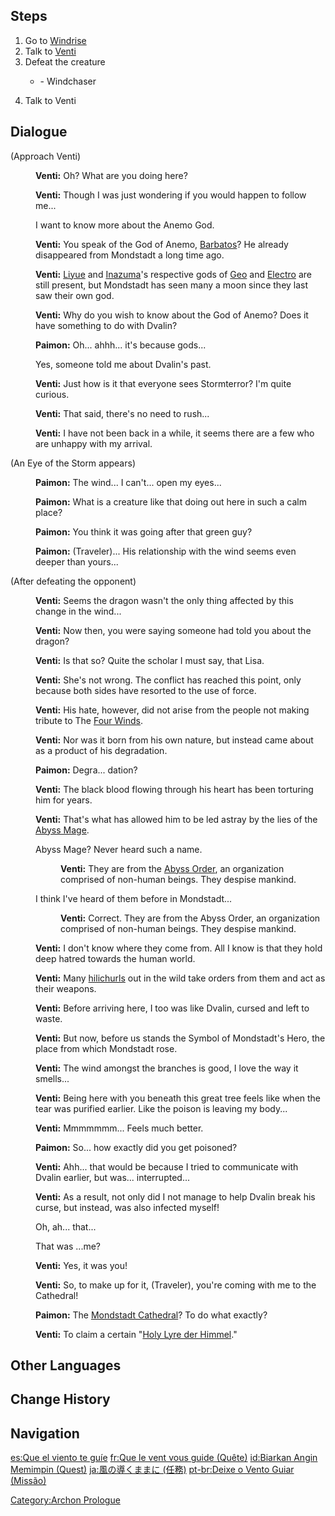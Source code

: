 {{About|the [[Archon Quest]]|other topics with this name|Let the Wind Lead (Disambiguation)}}
{{Quest Infobox
|id            = 00373
|title         = Let the Wind Lead
|image         = Archon Quest C0A2 Let the Wind Lead.png
|type          = Archon
|chapter       = Prologue
|actNum        = II
|act           = For a Tomorrow Without Tears
|part          = 4
|startLocation = [[Windrise]], [[Mondstadt]]
|region        = Mondstadt
|area          = Galesong Hill
|subarea       = Windrise
|prev          = That Green Fellow
|next          = Venti's Plan
|exp           = 250
|mora          = 5,450
|primogems     = 20
|other         = {{Card|Character EXP|2,850}}{{Card|Fine Enhancement Ore|5}}
|characters    = Paimon;Traveler;Venti
|voiced        = yes
}}
{{TeyvatQuest|0|2|part=4|title=Let the Wind Lead}}

==Steps==
# Go to [[Windrise]]
# Talk to [[Venti]]
# Defeat the creature
#* {{Enemy|Eye of the Storm|x=1}} - Windchaser
# Talk to Venti

==Dialogue==
{{Dialogue start}}
{{Quest Description|The mysterious fellow claimed to be a bard named Venti, but left on his own accord before you could get him to explain his relationship with the [[Dvalin|dragon]]. You follow him to the [[Symbol of Mondstadt's Hero|giant tree]] at Windrise.}}
;(Approach Venti)
:{{A|vo mdaq042 2 venti 01.ogg}} '''Venti:''' Oh? What are you doing here?
:{{A|vo mdaq042 2 venti 02.ogg}} '''Venti:''' Though I was just wondering if you would happen to follow me...
:{{DIcon}} I want to know more about the Anemo God.
:{{A|vo mdaq042 2 venti 03.ogg}} '''Venti:''' You speak of the God of Anemo, [[Barbatos]]? He already disappeared from Mondstadt a long time ago.
:{{A|vo mdaq042 2 venti 04.ogg}} '''Venti:''' [[Liyue]] and [[Inazuma]]'s respective gods of [[Morax|Geo]] and [[Ei|Electro]] are still present, but Mondstadt has seen many a moon since they last saw their own god.
:{{A|vo mdaq042 2 venti 05.ogg}} '''Venti:''' Why do you wish to know about the God of Anemo? Does it have something to do with Dvalin?
:{{A|vo mdaq042 2 paimon 01.ogg}} '''Paimon:''' Oh... ahhh... it's because gods...
:{{DIcon}} Yes, someone told me about Dvalin's past.
:{{A|vo mdaq042 2 venti 06.ogg}} '''Venti:''' Just how is it that everyone sees Stormterror? I'm quite curious.
:{{A|vo mdaq042 2 venti 07.ogg}} '''Venti:''' That said, there's no need to rush...
:{{A|vo mdaq042 2 venti 08.ogg}} '''Venti:''' I have not been back in a while, it seems there are a few who are unhappy with my arrival.

;(An Eye of the Storm appears)
:{{A|vo mdaq043 3 paimon 01.ogg}} '''Paimon:''' The wind... I can't... open my eyes...
:{{A|vo mdaq043 3 paimon 02.ogg}} '''Paimon:''' What is a creature like that doing out here in such a calm place?
:{{A|vo mdaq043 3 paimon 03.ogg}} '''Paimon:''' You think it was going after that green guy?
:{{A|vo mdaq043 3 paimon 04.ogg}} '''Paimon:''' (Traveler)... His relationship with the wind seems even deeper than yours...

;(After defeating the opponent)
:{{A|vo mdaq043 4 venti 01.ogg}} '''Venti:''' Seems the dragon wasn't the only thing affected by this change in the wind...
:{{A|vo mdaq043 4 venti 02.ogg}} '''Venti:''' Now then, you were saying someone had told you about the dragon?

:{{Color|menu|You tell Venti what [[Lisa]] explained to you...}}

:{{A|vo mdaq043 4 venti 03.ogg}} '''Venti:''' Is that so? Quite the scholar I must say, that Lisa.
:{{A|vo mdaq043 4 venti 04.ogg}} '''Venti:''' She's not wrong. The conflict has reached this point, only because both sides have resorted to the use of force.
:{{A|vo mdaq043 4 venti 05.ogg}} '''Venti:''' His hate, however, did not arise from the people not making tribute to The [[Four Winds]].
:{{A|vo mdaq043 4 venti 06.ogg}} '''Venti:''' Nor was it born from his own nature, but instead came about as a product of his degradation.
:{{A|vo mdaq043 4 paimon 01.ogg}} '''Paimon:''' Degra... dation?
:{{A|vo mdaq043 4 venti 07.ogg}} '''Venti:''' The black blood flowing through his heart has been torturing him for years.
:{{A|vo mdaq043 4 venti 08.ogg}} '''Venti:''' That's what has allowed him to be led astray by the lies of the [[Abyss Mage]].
:{{DIcon}} Abyss Mage? Never heard such a name.
::{{A|vo mdaq043 4 venti 09a.ogg}} '''Venti:''' They are from the [[Abyss Order]], an organization comprised of non-human beings. They despise mankind.
:{{DIcon}} I think I've heard of them before in Mondstadt...
::{{A|vo mdaq043 4 venti 09b.ogg}} '''Venti:''' Correct. They are from the Abyss Order, an organization comprised of non-human beings. They despise mankind.
:{{A|vo mdaq043 4 venti 10.ogg}} '''Venti:''' I don't know where they come from. All I know is that they hold deep hatred towards the human world.
:{{A|vo mdaq043 4 venti 11.ogg}} '''Venti:''' Many [[hilichurls]] out in the wild take orders from them and act as their weapons.
:{{A|vo mdaq043 4 venti 12.ogg}} '''Venti:''' Before arriving here, I too was like Dvalin, cursed and left to waste.
:{{A|vo mdaq043 4 venti 13.ogg}} '''Venti:''' But now, before us stands the Symbol of Mondstadt's Hero, the place from which Mondstadt rose.
:{{A|vo mdaq043 4 venti 14.ogg}} '''Venti:''' The wind amongst the branches is good, I love the way it smells...
:{{A|vo mdaq043 4 venti 15.ogg}} '''Venti:''' Being here with you beneath this great tree feels like when the tear was purified earlier. Like the poison is leaving my body...
:{{A|vo mdaq043 4 venti 16.ogg}} '''Venti:''' Mmmmmmm... Feels much better.
:{{A|vo mdaq043 4 paimon 02.ogg}} '''Paimon:''' So... how exactly did you get poisoned?
:{{A|vo mdaq043 4 venti 17.ogg}} '''Venti:''' Ahh... that would be because I tried to communicate with Dvalin earlier, but was... interrupted...
:{{A|vo mdaq043 4 venti 18.ogg}} '''Venti:''' As a result, not only did I not manage to help Dvalin break his curse, but instead, was also infected myself!
:{{DIcon}} Oh, ah... that...
:{{DIcon}} That was ...me?
:{{A|vo mdaq043 4 venti 19.ogg}} '''Venti:''' Yes, it was you!
:{{A|vo mdaq043 4 venti 20.ogg}} '''Venti:''' So, to make up for it, (Traveler), you're coming with me to the Cathedral!
:{{A|vo mdaq043 4 paimon 03.ogg}} '''Paimon:''' The [[Mondstadt Cathedral]]? To do what exactly?
:{{A|vo mdaq043 4 venti 21.ogg}} '''Venti:''' To claim a certain "[[Holy Lyre der Himmel]]."
{{Dialogue end}}

==Other Languages==
{{Other Languages
|en      = Let the Wind Lead
|zhs     = 听凭风引
|zhs_rm  = Tīngpíng Fēng Yǐn
|zht     = 聽憑風引
|zht_rm  = Tīngpíng Fēng Yǐn
|zh_tl   = Follow the Guide of the Wind
|ja      = 風の導くままに
|ja_rm   = Kaze no Michibiku Mama ni
|ja_tl   = As the Wind Guides
|ko      = 바람의 인도
|ko_rm   = Baram-ui Indo
|ko_tl   = Guide of the Wind
|es      = Que el viento te guíe
|es_tl   = Let the Wind Guide You
|fr      = Que le vent vous guide
|fr_tl   = May the Wind Guide You
|ru      = Да направит тебя ветер
|ru_tl   = May the Wind Guide You
|th      = ขอสายลมจงนำพาคุณไป
|th_rm   = Kho sailom chong nampha khun pai
|th_tl   = Let the Wind Guide You
|vi      = Nghe Theo Hướng Gió
|vi_tl   = 
|de      = Führung des Windes
|de_tl   = Guide of the Wind
|id      = Biarkan Angin Memimpin
|id_tl   = Let the Wind Lead
|pt      = Deixe o vento guiar.
|pt_tl   = 
|tr      = Rüzgar Rehberin Olsun
|tr_tl   = 
|it      = Lasciati guidare dal vento
|it_tl   = Let the Wind Guide You
}}

==Change History==
{{Change History|1.0}}

==Navigation==
{{Archon Quest Navbox|chapter=Prologue}}
[[Category:Archon Prologue]]

[[es:Que el viento te guíe]]
[[fr:Que le vent vous guide (Quête)]]
[[id:Biarkan Angin Memimpin (Quest)]]
[[ja:風の導くままに (任務)]]
[[pt-br:Deixe o Vento Guiar (Missão)]]